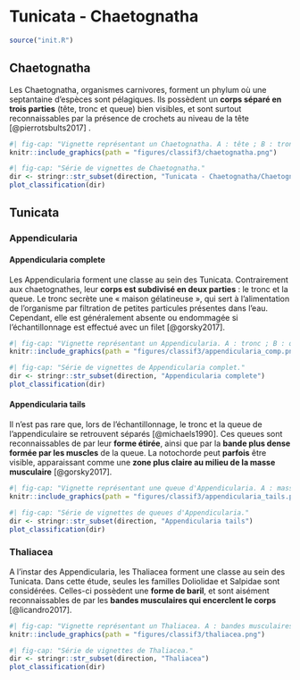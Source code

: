 # Tunicata - Chaetognatha

```r
source("init.R")
```

## Chaetognatha

Les Chaetognatha, organismes carnivores, forment un phylum où une septantaine d'espèces sont pélagiques. Ils possèdent un **corps séparé en trois parties** (tête, tronc et queue) bien visibles, et sont surtout reconnaissables par la présence de crochets au niveau de la tête [@pierrotsbults2017] .

```r
#| fig-cap: "Vignette représentant un Chaetognatha. A : tête ; B : tronc ; C : queue ; D : crochets."
knitr::include_graphics(path = "figures/classif3/chaetognatha.png")
```

```r
#| fig-cap: "Série de vignettes de Chaetognatha."
dir <- stringr::str_subset(direction, "Tunicata - Chaetognatha/Chaetognatha")
plot_classification(dir)
```

## Tunicata

### Appendicularia

#### Appendicularia complete

Les Appendicularia forment une classe au sein des Tunicata. Contrairement aux chaetognathes, leur **corps est subdivisé en deux parties** : le tronc et la queue. Le tronc secrète une « maison gélatineuse », qui sert à l'alimentation de l'organisme par filtration de petites particules présentes dans l'eau. Cependant, elle est généralement absente ou endommagée si l'échantillonnage est effectué avec un filet [@gorsky2017].

```r
#| fig-cap: "Vignette représentant un Appendicularia. A : tronc ; B : queue."
knitr::include_graphics(path = "figures/classif3/appendicularia_comp.png")
```

```r
#| fig-cap: "Série de vignettes de Appendicularia complet."
dir <- stringr::str_subset(direction, "Appendicularia complete")
plot_classification(dir)
```

#### Appendicularia tails

Il n'est pas rare que, lors de l'échantillonnage, le tronc et la queue de l'appendiculaire se retrouvent séparés [@michaels1990]. Ces queues sont reconnaissables de par leur **forme étirée**, ainsi que par la **bande plus dense formée par les muscles** de la queue. La notochorde peut **parfois** être visible, apparaissant comme une **zone plus claire au milieu de la masse musculaire** [@gorsky2017].

```r
#| fig-cap: "Vignette représentant une queue d'Appendicularia. A : masse musculaire ; B : notochorde."
knitr::include_graphics(path = "figures/classif3/appendicularia_tails.png")
```

```r
#| fig-cap: "Série de vignettes de queues d'Appendicularia."
dir <- stringr::str_subset(direction, "Appendicularia tails")
plot_classification(dir)
```

### Thaliacea

A l'instar des Appendicularia, les Thaliacea forment une classe au sein des Tunicata. Dans cette étude, seules les familles Doliolidae et Salpidae sont considérées. Celles-ci possèdent une **forme de baril**, et sont aisément reconnaissables de par les **bandes musculaires qui encerclent le corps** [@licandro2017].

```r
#| fig-cap: "Vignette représentant un Thaliacea. A : bandes musculaires."
knitr::include_graphics(path = "figures/classif3/thaliacea.png")
```

```r
#| fig-cap: "Série de vignettes de Thaliacea."
dir <- stringr::str_subset(direction, "Thaliacea")
plot_classification(dir)
```
